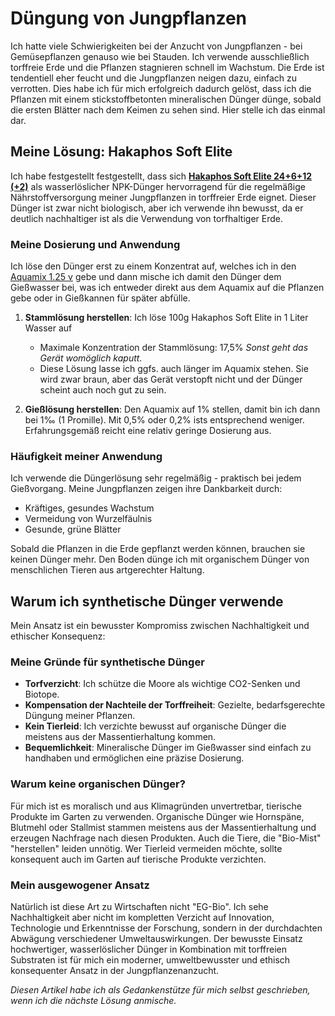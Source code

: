 
# Düngung von Jungpflanzen

Ich hatte viele Schwierigkeiten bei der Anzucht von Jungpflanzen - bei
Gemüsepflanzen genauso wie bei Stauden. Ich verwende ausschließlich torffreie
Erde und die Pflanzen stagnieren schnell im Wachstum. Die Erde ist tendentiell
eher feucht und die Jungpflanzen neigen dazu, einfach zu verrotten. Dies habe
ich für mich erfolgreich dadurch gelöst, dass ich die Pflanzen mit einem
stickstoffbetonten mineralischen Dünger dünge, sobald die ersten Blätter nach
dem Keimen zu sehen sind. Hier stelle ich das einmal dar.

## Meine Lösung: Hakaphos Soft Elite

Ich habe festgestellt festgestellt, dass sich
<a href={anwendungshinweiseHakaphosUrl}>**Hakaphos Soft Elite 24+6+12 (+2)**</a>
als wasserlöslicher NPK-Dünger hervorragend für die regelmäßige
Nährstoffversorgung meiner Jungpflanzen in torffreier Erde eignet. Dieser Dünger
ist zwar nicht biologisch, aber ich verwende ihn bewusst, da er deutlich
nachhaltiger ist als die Verwendung von torfhaltiger Erde.

### Meine Dosierung und Anwendung

Ich löse den Dünger erst zu einem Konzentrat auf, welches ich in den
[Aquamix 1.25 v](https://www.birchmeier.com/de/content/produkte/aquamix-1-25-v/index.php)
gebe und dann mische ich damit den Dünger dem Gießwasser bei, was ich entweder
direkt aus dem Aquamix auf die Pflanzen gebe oder in Gießkannen für später
abfülle.

1. **Stammlösung herstellen**: Ich löse 100g Hakaphos Soft Elite in 1 Liter
   Wasser auf

   - Maximale Konzentration der Stammlösung: 17,5% _Sonst geht das Gerät
     womöglich kaputt._
   - Diese Lösung lasse ich ggfs. auch länger im Aquamix stehen. Sie wird zwar
     braun, aber das Gerät verstopft nicht und der Dünger scheint auch noch gut
     zu sein.

2. **Gießlösung herstellen**: Den Aquamix auf 1% stellen, damit bin ich dann bei
   1‰ (1 Promille). Mit 0,5% oder 0,2% ists entsprechend weniger.
   Erfahrungsgemäß reicht eine relativ geringe Dosierung aus.

### Häufigkeit meiner Anwendung

Ich verwende die Düngerlösung sehr regelmäßig - praktisch bei jedem Gießvorgang.
Meine Jungpflanzen zeigen ihre Dankbarkeit durch:

- Kräftiges, gesundes Wachstum
- Vermeidung von Wurzelfäulnis
- Gesunde, grüne Blätter

Sobald die Pflanzen in die Erde gepflanzt werden können, brauchen sie keinen
Dünger mehr. Den Boden dünge ich mit organischem Dünger von menschlichen Tieren
aus artgerechter Haltung.

## Warum ich synthetische Dünger verwende

Mein Ansatz ist ein bewusster Kompromiss zwischen Nachhaltigkeit und ethischer
Konsequenz:

### Meine Gründe für synthetische Dünger

- **Torfverzicht**: Ich schütze die Moore als wichtige CO2-Senken und Biotope.
- **Kompensation der Nachteile der Torffreiheit**: Gezielte, bedarfsgerechte
  Düngung meiner Pflanzen.
- **Kein Tierleid**: Ich verzichte bewusst auf organische Dünger die meistens
  aus der Massentierhaltung kommen.
- **Bequemlichkeit**: Mineralische Dünger im Gießwasser sind einfach zu
  handhaben und ermöglichen eine präzise Dosierung.

### Warum keine organischen Dünger?

Für mich ist es moralisch und aus Klimagründen unvertretbar, tierische Produkte
im Garten zu verwenden. Organische Dünger wie Hornspäne, Blutmehl oder Stallmist
stammen meistens aus der Massentierhaltung und erzeugen Nachfrage nach diesen
Produkten. Auch die Tiere, die "Bio-Mist" "herstellen" leiden unnötig. Wer
Tierleid vermeiden möchte, sollte konsequent auch im Garten auf tierische
Produkte verzichten.

### Mein ausgewogener Ansatz

Natürlich ist diese Art zu Wirtschaften nicht "EG-Bio". Ich sehe Nachhaltigkeit
aber nicht im kompletten Verzicht auf Innovation, Technologie und Erkenntnisse
der Forschung, sondern in der durchdachten Abwägung verschiedener
Umweltauswirkungen. Der bewusste Einsatz hochwertiger, wasserlöslicher Dünger in
Kombination mit torffreien Substraten ist für mich ein moderner, umweltbewusster
und ethisch konsequenter Ansatz in der Jungpflanzenanzucht.

_Diesen Artikel habe ich als Gedankenstütze für mich selbst geschrieben, wenn
ich die nächste Lösung anmische._

